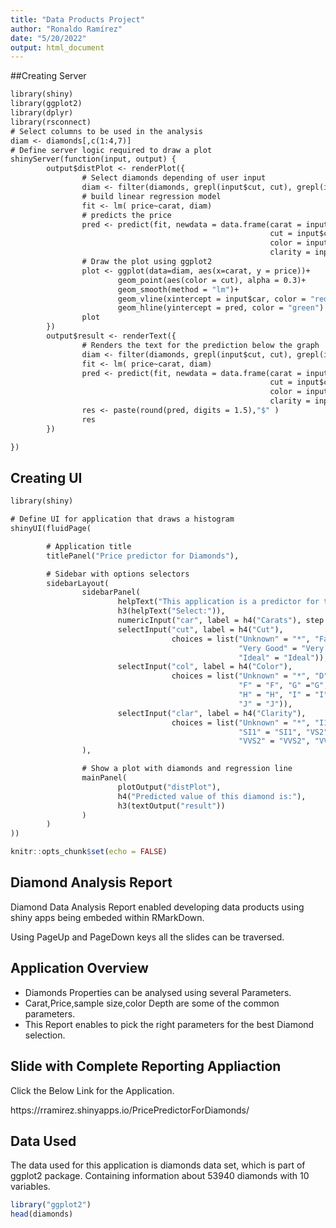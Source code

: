 ---
title: "Data Products Project"
author: "Ronaldo Ramírez"
date: "5/20/2022"
output: html_document
---

##Creating Server

```{1}
library(shiny)
library(ggplot2)
library(dplyr)
library(rsconnect)
# Select columns to be used in the analysis
diam <- diamonds[,c(1:4,7)]
# Define server logic required to draw a plot
shinyServer(function(input, output) {
        output$distPlot <- renderPlot({
                # Select diamonds depending of user input
                diam <- filter(diamonds, grepl(input$cut, cut), grepl(input$col, color), grepl(input$clar, clarity))
                # build linear regression model
                fit <- lm( price~carat, diam)
                # predicts the price
                pred <- predict(fit, newdata = data.frame(carat = input$car,
                                                          cut = input$cut,
                                                          color = input$col,
                                                          clarity = input$clar))
                # Draw the plot using ggplot2
                plot <- ggplot(data=diam, aes(x=carat, y = price))+
                        geom_point(aes(color = cut), alpha = 0.3)+
                        geom_smooth(method = "lm")+
                        geom_vline(xintercept = input$car, color = "red")+
                        geom_hline(yintercept = pred, color = "green")
                plot
        })
        output$result <- renderText({
                # Renders the text for the prediction below the graph
                diam <- filter(diamonds, grepl(input$cut, cut), grepl(input$col, color), grepl(input$clar, clarity))
                fit <- lm( price~carat, diam)
                pred <- predict(fit, newdata = data.frame(carat = input$car,
                                                          cut = input$cut,
                                                          color = input$col,
                                                          clarity = input$clar))
                res <- paste(round(pred, digits = 1.5),"$" )
                res
        })

})
```

## Creating UI
```{2}
library(shiny)

# Define UI for application that draws a histogram
shinyUI(fluidPage(

        # Application title
        titlePanel("Price predictor for Diamonds"),

        # Sidebar with options selectors
        sidebarLayout(
                sidebarPanel(
                        helpText("This application is a predictor for the price of a diamond based on its characteristics."),
                        h3(helpText("Select:")),
                        numericInput("car", label = h4("Carats"), step = 0.01, value = 1.5),
                        selectInput("cut", label = h4("Cut"),
                                    choices = list("Unknown" = "*", "Fair" = "Fair", "Good" = "^Good",
                                                   "Very Good" = "Very Good", "Premium" = "Premium",
                                                   "Ideal" = "Ideal")),
                        selectInput("col", label = h4("Color"),
                                    choices = list("Unknown" = "*", "D" = "D", "E" = "E",
                                                   "F" = "F", "G" ="G",
                                                   "H" = "H", "I" = "I",
                                                   "J" = "J")),
                        selectInput("clar", label = h4("Clarity"),
                                    choices = list("Unknown" = "*", "I1" = "I1", "SI2" = "SI2",
                                                   "SI1" = "SI1", "VS2" = "VS2", "VS1" = "VS1",
                                                   "VVS2" = "VVS2", "VVS1" = "VVS1", "IF" = "IF" ))
                ),

                # Show a plot with diamonds and regression line
                mainPanel(
                        plotOutput("distPlot"),
                        h4("Predicted value of this diamond is:"),
                        h3(textOutput("result"))
                )
        )
))
```

```{r setup, include=FALSE}
knitr::opts_chunk$set(echo = FALSE)
```

## Diamond Analysis Report

Diamond Data Analysis Report enabled developing data products using shiny apps being embeded within RMarkDown.

Using PageUp and PageDown keys all the slides can be traversed.

## Application Overview

- Diamonds Properties can be analysed using several Parameters.
- Carat,Price,sample size,color Depth are some of the common parameters.
- This Report enables to pick the right parameters for the best Diamond selection.


## Slide with Complete Reporting Appliaction

Click the Below Link for the Application.

https://rramirez.shinyapps.io/PricePredictorForDiamonds/

## Data Used
The data used for this application is diamonds data set, which is part of ggplot2 package. Containing information about 53940 diamonds with 10 variables.

```{r, echo=TRUE}
library("ggplot2")
head(diamonds)
```